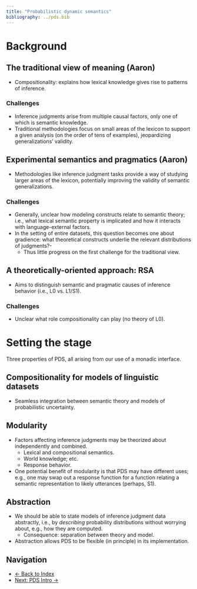```yaml
---
title: "Probabilistic dynamic semantics"
bibliography: ../pds.bib
---
```


# Background

## The traditional view of meaning (Aaron)

- Compositionality: explains how lexical knowledge gives rise to patterns of inference.

### Challenges

- Inference judgments arise from multiple causal factors, only one of which is semantic knowledge.
- Traditional methodologies focus on small areas of the lexicon to support a given analysis (on the order of tens of examples), jeopardizing generalizations' validity.

## Experimental semantics and pragmatics (Aaron)

- Methodologies like inference judgment tasks provide a way of studying larger areas of the lexicon, potentially improving the validity of semantic generalizations.


### Challenges

- Generally, unclear how modeling constructs relate to semantic theory; i.e., what lexical semantic property is implicated and how it interacts with language-external factors.
- In the setting of entire datasets, this question becomes one about gradience: what theoretical constructs underlie the relevant distributions of judgments?-
  - Thus little progress on the first challenge for the traditional view.

## A theoretically-oriented approach: RSA

- Aims to distinguish semantic and pragmatic causes of inference behavior (i.e., L0 vs. L1/S1).

### Challenges

- Unclear what role compositionality can play (no theory of L0).

# Setting the stage

Three properties of PDS, all arising from our use of a monadic interface.

## Compositionality for models of linguistic datasets

- Seamless integration between semantic theory and models of probabilistic uncertainty.

## Modularity

- Factors affecting inference judgments may be theorized about independently and combined.
  - Lexical and compositional semantics.
  - World knowledge; etc.
  - Response behavior.
- One potential benefit of modularity is that PDS may have different uses; e.g., one may swap out a response function for a function relating a semantic representation to likely utterances (perhaps, S1).


## Abstraction

- We should be able to state models of inference judgment data abstractly, i.e., by *describing* probability distributions without worrying about, e.g., how they are computed.
  - Consequence: separation between theory and model.
- Abstraction allows PDS to be flexible (in principle) in its implementation.

## Navigation

- [← Back to Index](../index.html)
- [Next: PDS Intro →](../pds-intro/pds-intro.html)
